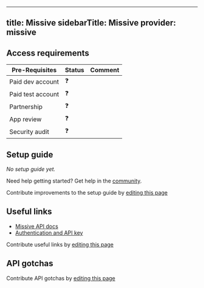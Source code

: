 
---
title: Missive
sidebarTitle: Missive
provider: missive
---



<Overview />
<PreBuiltTooling />
<PreBuiltUseCases />

## Access requirements
| Pre-Requisites | Status | Comment|
| - | - | - |
| Paid dev account | ❓ |  |
| Paid test account | ❓ |  |
| Partnership | ❓ | |
| App review | ❓ |  |
| Security audit | ❓ | |

## Setup guide

_No setup guide yet._

<Tip>Need help getting started? Get help in the [community](https://nango.dev/slack).</Tip>

<Note>Contribute improvements to the setup guide by [editing this page](https://github.com/nangohq/nango/tree/master/docs-v2/integrations/all/missive.mdx)</Note>

## Useful links

-   [Missive API docs](https://learn.missiveapp.com/api-documentation/rest-endpoints)
-   [Authentication and API key](https://learn.missiveapp.com/api-documentation/getting-started)

<Note>Contribute useful links by [editing this page](https://github.com/nangohq/nango/tree/master/docs-v2/integrations/all/missive.mdx)</Note>

## API gotchas

<Note>Contribute API gotchas by [editing this page](https://github.com/nangohq/nango/tree/master/docs-v2/integrations/all/missive.mdx)</Note>